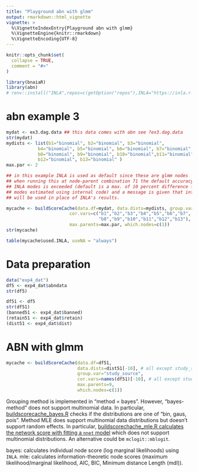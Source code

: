 ```yaml
---
title: "Playground abn with glmm"
output: rmarkdown::html_vignette
vignette: >
  %\VignetteIndexEntry{Playground abn with glmm}
  %\VignetteEngine{knitr::rmarkdown}
  %\VignetteEncoding{UTF-8}
---
```


```r
knitr::opts_chunk$set(
  collapse = TRUE,
  comment = "#>"
)
```

```r
library(bnaiaR)
library(abn)
# renv::install("INLA",repos=c(getOption("repos"),INLA="https://inla.r-inla-download.org/R/stable"))
```

# abn example 3
```r
mydat <- ex3.dag.data ## this data comes with abn see ?ex3.dag.data
str(mydat)
mydists <- list(b1="binomial", b2="binomial", b3="binomial",
            b4="binomial", b5="binomial", b6="binomial", b7="binomial",
            b8="binomial", b9="binomial", b10="binomial",b11="binomial",
            b12="binomial", b13="binomial" )
max.par <- 2

## in this example INLA is used as default since these are glmm nodes
## when running this at node-parent combination 71 the default accuracy check on the
## INLA modes is exceeded (default is a max. of 10 percent difference from
## modes estimated using internal code) and a message is given that internal code
## will be used in place of INLA's results.

mycache <- buildScoreCache(data.df=mydat, data.dists=mydists, group.var="group",
                        cor.vars=c("b1","b2","b3","b4","b5","b6","b7",
                                   "b8","b9","b10","b11","b12","b13"),
                        max.parents=max.par, which.nodes=c(1))
str(mycache)

table(mycache$used.INLA, useNA = "always")
```


# Data preparation

```r
data("exp4_dat")
df5 <- exp4_dat$abndata
str(df5)
```


```r
df51 <- df5
str(df51)
(banned51 <- exp4_dat$banned)
(retain51 <- exp4_dat$retain)
(dist51 <- exp4_dat$dist)

```

# ABN with glmm

```r
mycache <- buildScoreCache(data.df=df51,
                           data.dists=dist51[-10], # all except study_source
                           group.var="study_source",
                           cor.vars=names(df51)[-10], # all except study_source
                           max.parents=9, 
                           which.nodes=c(1))
```

Grouping method is implemented in "method = bayes". However, "bayes-method" does not support multinomial data. 
In particular, [buildscorecache_bayes.R](https://git.math.uzh.ch/reinhard.furrer/abn/-/blob/master/R/build_score_cache_bayes.R#L57) checks if the distributions are one of "bin, gaus, pois".
Method MLE does support multinomial data distributions but doesn't support random effects.
In particular, [buildscorechache_mle.R calculates the network score with fitting a `nnet` model](https://git.math.uzh.ch/reinhard.furrer/abn/-/blob/master/R/build_score_cache_mle.R#L349) which does not support multinomial distributions. An alternative could be `mclogit::mblogit`.

bayes: calculates individual node score (log marginal likelihoods) using `INLA`.
mle: calculates information-theoretic node scores (maximum likelihood/marginal likelihood, AIC, BIC, Minimum distance Length (mdl)).
